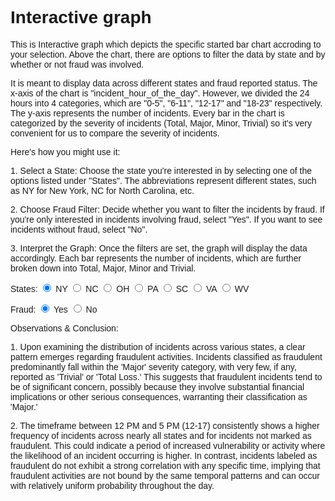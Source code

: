# Interactive graph

```{=html}
<style>
  * {
    font-family: sans-serif;
  }
  
    .chatbox {
            border: 1px solid #ccc;
            padding: 10px;
            margin: 10px 0;
        }
</style>
```

```{=html}
<div>
<p>
This is Interactive graph which depicts the specific started bar chart accroding to your selection. Above the chart, there are options to filter the data by state and by whether or not fraud was involved. 
</p>
<p>
It is meant to display data across different states and fraud reported status. The x-axis of the chart is "incident_hour_of_the_day". However, we divided the 24 hours into 4 categories, which are "0-5", "6-11", "12-17" and "18-23" respectively. The y-axis represents the number of incidents. Every bar in the chart is categorized by the severity of incidents (Total, Major, Minor, Trivial) so it's very convenient for us to compare the severity of incidents.
</p>
<p>
Here's how you might use it:
</p>
<p>
1. Select a State: Choose the state you're interested in by selecting one of the options listed under "States". The abbreviations represent different states, such as NY for New York, NC for North Carolina, etc.
</p>
<p>
2. Choose Fraud Filter: Decide whether you want to filter the incidents by fraud. If you're only interested in incidents involving fraud, select "Yes". If you want to see incidents without fraud, select "No".
</p>
<p>
3. Interpret the Graph: Once the filters are set, the graph will display the data accordingly. Each bar represents the number of incidents, which are further broken down into Total, Major, Minor and Trivial.

</p>
</div>
```

```{=html}
<div>
<p>States:
<input type="radio" name="stateline" value="NY" checked>
NY
<input type="radio" name="stateline" value="NC">
NC
<input type="radio" name="stateline" value="OH">
OH
<input type="radio" name="stateline" value="PA">
PA
<input type="radio" name="stateline" value="SC">
SC
<input type="radio" name="stateline" value="VA">
VA
<input type="radio" name="stateline" value="WV">
WV
</p>
</div>
```

```{=html}
<div>
<p>Fraud:
<input type="radio" name="fraudline" value="Y" checked>
Yes
<input type="radio" name="fraudline" value="N">
No
</p>
</div>
```
::: {#plot}
:::

```{=html}
<div>
<p>
Observations & Conclusion:
</p>
<p>
1. Upon examining the distribution of incidents across various states, a clear pattern emerges regarding fraudulent activities. Incidents classified as fraudulent predominantly fall within the 'Major' severity category, with very few, if any, reported as 'Trivial' or 'Total Loss.' This suggests that fraudulent incidents tend to be of significant concern, possibly because they involve substantial financial implications or other serious consequences, warranting their classification as 'Major.'
</p>
<p>
2. The timeframe between 12 PM and 5 PM (12-17) consistently shows a higher frequency of incidents across nearly all states and for incidents not marked as fraudulent. This could indicate a period of increased vulnerability or activity where the likelihood of an incident occurring is higher. In contrast, incidents labeled as fraudulent do not exhibit a strong correlation with any specific time, implying that fraudulent activities are not bound by the same temporal patterns and can occur with relatively uniform probability throughout the day.
</p>
</div>
```

```{=html}
<script src="https://cdn.jsdelivr.net/npm/d3@7"></script>
```
```{=html}
<script src="scripts/myscript.js"></script>
```
